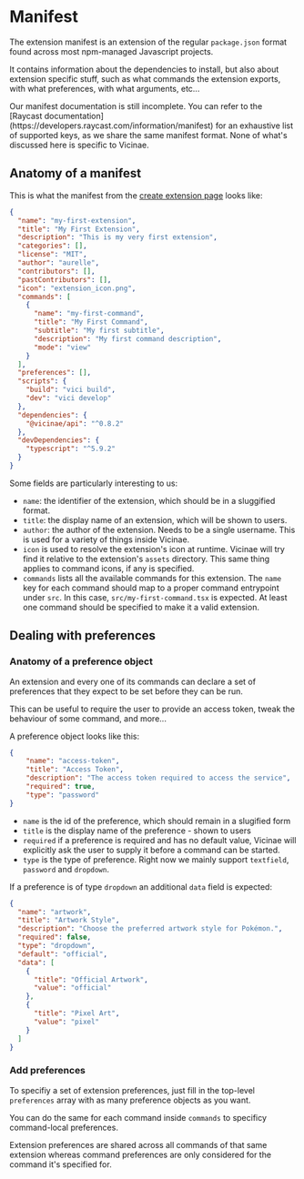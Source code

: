 # Manifest

The extension manifest is an extension of the regular `package.json` format found across most npm-managed Javascript projects.

It contains information about the dependencies to install, but also about extension specific stuff, such as what commands the extension exports, with what preferences, with what arguments, etc...

<Warning>
Our manifest documentation is still incomplete. You can refer to the [Raycast documentation](https://developers.raycast.com/information/manifest) for an exhaustive list of supported keys, as we share the same manifest format.
None of what's discussed here is specific to Vicinae.
</Warning>

## Anatomy of a manifest 

This is what the manifest from the [create extension page](/extensions/create) looks like:

```json
{
  "name": "my-first-extension",
  "title": "My First Extension",
  "description": "This is my very first extension",
  "categories": [],
  "license": "MIT",
  "author": "aurelle",
  "contributors": [],
  "pastContributors": [],
  "icon": "extension_icon.png",
  "commands": [
    {
      "name": "my-first-command",
      "title": "My First Command",
      "subtitle": "My first subtitle",
      "description": "My first command description",
      "mode": "view"
    }
  ],
  "preferences": [],
  "scripts": {
    "build": "vici build",
    "dev": "vici develop"
  },
  "dependencies": {
    "@vicinae/api": "^0.8.2"
  },
  "devDependencies": {
    "typescript": "^5.9.2"
  }
}
```

Some fields are particularly interesting to us:

- `name`: the identifier of the extension, which should be in a sluggified format.
- `title`: the display name of an extension, which will be shown to users. 
- `author`: the author of the extension. Needs to be a single username. This is used for a variety of things inside Vicinae. 
- `icon` is used to resolve the extension's icon at runtime. Vicinae will try find it relative to the extension's `assets` directory. This same thing applies to command icons, if any is specified.
- `commands` lists all the available commands for this extension. The `name` key for each command should map to a proper command entrypoint under `src`. In this case, `src/my-first-command.tsx` is expected. At least one command should be specified to make it a valid extension.

## Dealing with preferences 

### Anatomy of a preference object

An extension and every one of its commands can declare a set of preferences that they expect to be set before they can be run.

This can be useful to require the user to provide an access token, tweak the behaviour of some command, and more...

A preference object looks like this:

```json
{
	"name": "access-token",
	"title": "Access Token",
	"description": "The access token required to access the service",
	"required": true,
	"type": "password"
}
```

- `name` is the id of the preference, which should remain in a slugified form
- `title` is the display name of the preference - shown to users
- `required` if a preference is required and has no default value, Vicinae will explicitly ask the user to supply it before a command can be started.
- `type` is the type of preference. Right now we mainly support `textfield`, `password` and `dropdown`. 

If a preference is of type `dropdown` an additional `data` field is expected:

```json
{
  "name": "artwork",
  "title": "Artwork Style",
  "description": "Choose the preferred artwork style for Pokémon.",
  "required": false,
  "type": "dropdown",
  "default": "official",
  "data": [
	{
	  "title": "Official Artwork",
	  "value": "official"
	},
	{
	  "title": "Pixel Art",
	  "value": "pixel"
	}
  ]
} 
```

### Add preferences

To specifiy a set of extension preferences, just fill in the top-level `preferences` array with as many preference objects as you want.

You can do the same for each command inside `commands` to specificy command-local preferences.

<Note>
Extension preferences are shared across all commands of that same extension whereas command preferences are only considered for the command it's specified for.
</Note>

